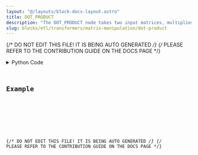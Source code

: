 ```yaml
---
layout: "@/layouts/block-docs-layout.astro"
title: DOT_PRODUCT
description: "The DOT_PRODUCT node takes two input matrices, multiplies them (by dot product), and returns the result."
slug: blocks/etl/transformers/matrix-manipulation/dot-product
---
```


{/* DO NOT EDIT THIS FILE! IT IS BEING AUTO GENERATED */}
{/* PLEASE REFER TO THE CONTRIBUTION GUIDE ON THE DOCS PAGE */}


<PythonDocsDisplay docstring={docstring} />
<details>
<summary>Python Code</summary>



<Code code={pythonCode} lang="py" wrap theme="dracula" />

[Find this Flojoy Block on GitHub](https://github.com/flojoy-ai/blocks/blob/main/blocks/ETL/TRANSFORMERS/MATRIX_MANIPULATION/DOT_PRODUCT/DOT_PRODUCT.py)

</details>

## Example


<GetHelpWidget />


<AppDisplay app={app} blockName="DOT_PRODUCT" client:visible />


<Example />

{/* DO NOT EDIT THIS FILE! IT IS BEING AUTO GENERATED */}
{/* PLEASE REFER TO THE CONTRIBUTION GUIDE ON THE DOCS PAGE */}
